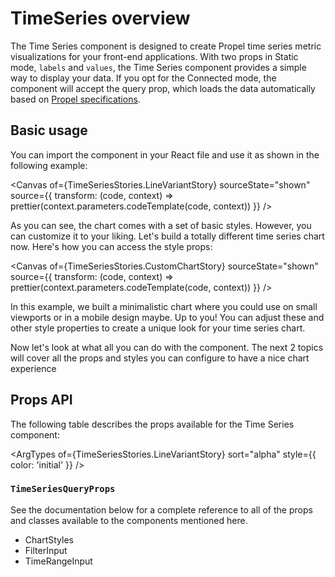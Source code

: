 
<Meta title="Components/TimeSeries" of={TimeSeriesStories} />

# TimeSeries overview

The Time Series component is designed to create Propel time series metric visualizations for your front-end
applications. With two props in Static mode, `labels` and `values`, the Time Series component provides a simple way to
display your data. If you opt for the Connected mode, the component will accept the query prop, which loads the data
automatically based on
[Propel specifications](https://studio.apollographql.com/graph/Propel-API/schema/reference/inputs/TimeSeriesInput?variant=production).

## Basic usage

You can import the component in your React file and use it as shown in the following example:

<Canvas
  of={TimeSeriesStories.LineVariantStory}
  sourceState="shown"
  source={{
    transform: (code, context) => prettier(context.parameters.codeTemplate(code, context))
  }}
/>

As you can see, the chart comes with a set of basic styles. However, you can customize it to your liking. Let's build a
totally different time series chart now. Here's how you can access the style props:

<Canvas
  of={TimeSeriesStories.CustomChartStory}
  sourceState="shown"
  source={{
    transform: (code, context) => prettier(context.parameters.codeTemplate(code, context))
  }}
/>

In this example, we built a minimalistic chart where you could use on small viewports or in a mobile design maybe. Up to
you! You can adjust these and other style properties to create a unique look for your time series chart.

Now let's look at what all you can do with the component. The next 2 topics will cover all the props and styles you can
configure to have a nice chart experience

## Props API

The following table describes the props available for the Time Series component:

<ArgTypes of={TimeSeriesStories.LineVariantStory} sort="alpha" style={{ color: 'initial' }} />

### `TimeSeriesQueryProps`

<ArgTypes of={TimeSeriesQueryPropsStories} sort="alpha" />

See the documentation below for a complete reference to all of the props and classes available to the components
mentioned here.

- <LinkTo kind="API/ChartStyles" story="overview">
    ChartStyles
  </LinkTo>
- <LinkTo kind="API/FilterInput" story="overview">
    FilterInput
  </LinkTo>
- <LinkTo kind="API/TimeRangeInput" story="overview">
    TimeRangeInput
  </LinkTo>
